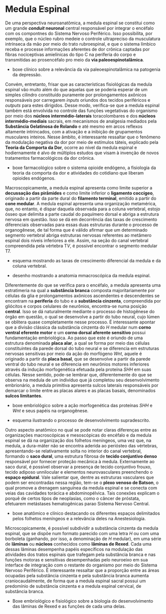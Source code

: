 # Medula Espinal

De uma perspectiva neuroanatômica, a medula espinal se constitui como um grande **_conduit_ neuronal** central responsável por integrar o encéfalo com os compontnes do Sistema Nervoso Periférico. Isso possibilita, por exemplo, que o núcleo rubro medeie o controle ultrapreciso da musculatura intrínseca da mão por meio do trato rubroespinal, e que o sistema límbico receba e processe informações aferentes de dor crônica captadas por fibras nociceptivas amielínicas do tipo C na periferia do corpo e transmitidas ao prosencéfalo pro meio da **via paleoespinotalâmica**.  

- boxe clínico sobre a relevância da via paleoespinotalâmica na patogenia da depressão.

Convém, entretanto, frisar que as características fisiológicas da medula espinal vão muito além do que aquelas que se poderia esperar de um simples cilindro constituído puramente por prolongamentos axônicos responsáveis por carregarem _inputs_ oriundos dos tecidos periféricos e _outputs_ para estes dirigidos. Desse modo, verifica-se que a medula espinal também está envolvida no controle das funções vegetativas do organismo por meio dos **núcleos intermédio-laterais** toracolombares e dos **núcleos intermédio-mediais** sacrais, em mecanismos de analgesia mediados pela **Substãncia Gelatinosa de Rolando** e até mesmo em arcos reflexos altamente intrincados, com a ativação e a inibição de grupamentos musculares inteiros. Nesse âmbito, é interessante ressaltar que o fenômeno da modulação negativa da dor por meio de estímulos táteis, explicado pela **Teoria da Comporta da Dor**, ocorre ao nível da medula espinal e hodiernamente é alvo de múltiplos estudos que visam à invenção de novos tratamentos farmacológicos da dor crônica.

- boxe farmacológico sobre o sistema opioide endógeno, a fisiologia da teoria da comporta da dor e atividades do cotidiano que liberam opioides endógenos.

Macroscopicamente, a medula espinal apresenta como limite superior a **decussação das pirâmides** e como limite inferior o **ligamento coccígeo**, originado a partir da parte dural do **filamento terminal**, emitido a partir do **cone medular**. A medula espinal apresenta uma organização metamérica, que, no entanto, é díspar daquela observada para a coluna vertebral, estojo ósseo que delimita a parte caudal do paquímero dorsal e abriga a estrutura nervosa em questão. Isso se dá em decorrência das taxas de crescimento diferenciais observadas para essas duas estruturas durante o processo de organogênese, de tal forma que é válido afirmar que um determinado segmento vertebral abriga estruturas nervosas referentes ao metâmero espinal dois níveis inferiores a ele. Assim, na seção do canal vertebral compreendida pela vértebra T$V$, é possível encontrar o segmento medular T7. 

- esquema mostrando as taxas de crescimento diferencial da medula e da coluna vertebral.

- desenho mostrando a anatomia mmacroscópica da medula espinal.

Diferentemente do que se verifica para o encéfalo, a medula apresenta uma estratimeria na qual a **substância branca** composta majoritariamente por células da glia e prolongamentos axônicos ascendentes e descendentes se encontram na **periferia** do tubo e a **substância cinzenta**, compreendida por gliócitos e corpos celulares de neurônios, encontra-se numa posição **central**. Isso se dá naturalmente mediante o processo de histogênese do órgão em questão, o qual se desenvolve a partir do tubo neural, cujo lúmen se oblitera quase completamente nesse processo. É interessante apontar que a divisão clássica da substância cinzenta do _H_ medular num **corno ventral eferente motor** e um **corno dorsal aferente sensitivo** possui fundamentação embriológica. Ao passo que este é oriundo de uma estrutura denominada **placa alar**, a qual se forma por meio das células constituintes da parede dorsal do tubo neural e se diferencia em estruturas nervosas sensitivas por meio da ação do morfógeno $Wnt$, aquele é originado a partir da **placa basal**, que se desenvolve a partir da parede ventral do tubo neural e se diferencia em neurônios motores inferiores através da indução morfogenética efetuada pela proteína $SHH$ em suas células. Nesse sentido, pode-se lembrar que, diferentemente do que se observa na medula de um indivíduo que já completou seu desenvolvimento embrionário, a medula primitiva apresenta sulcos laterais responsáveis por demarcar o limite entre as placas alares e as placas basais, denominados **sulcos limitantes**.

- boxe embriológico sobre a ação morfogenética das proteínas $SHH$ e $Wnt$ e seus papéis na organogênese.

- esquema ilustrando o processo de desenvolvimento supradescrito.

Outro aspecto anatômico no qual se pode notar claras diferenças entre as organizações macroscópicas e mesoscópicas do encéfalo e da medula espinal se dá na organização dos folhetos meníngeos, uma vez que, na medula, a dura-máter não se encontra aderida ao periósteo das vértebras, apresentando-se relativamente solta no interior do canal vertebral, formando o **saco dural**, uma estrutura fibrosa de **tecido conjuntivo denso** responsável por fornecer proteção mecânica à medula. Externamente ao saco dural, é possível observar a presença de tecido conjuntivo frouxo, tecido adiposo unnilocular e elementos neurovasculares preenchendo o **espaço epidural**. Vale salientar que, dentre as estruturas vasculares que podem ser encontradas nessa região, tem-se o **plexo venoso de Batson**, o qual promove a drenagem sanguínea da medula espinal e se conecta com veias das cavidades torácica e abdominopélvica. Tais conexões explicam o porquê de certos tipos de neoplasias, como o câncer de próstata, efetuarem metástases hematogênicas parao Sistema Nervoso Central.

- boxe anatômico e clínico destacando os diferentes espaços delimitados pelos folhetos meníngeos e a relevância deles na Anestesiologia.

Microscopicamente, é possível subdividir a substância cinzenta da medula espinal, que se dispõe num formato parecido com uma letra _H_ ou com uma borboleta (ganhando, por isso, a denominação de _H_ medular), em uma série de **lâminas** ou **núcleos** conhecidos como **lâminas de Rexed**. Cada uma dessas lâminas desempenha papéis específicos na modulação das atividades dos tratos espinais que trafegam pela substância branca e nas funções motoras e sensitivas desempenhadas pelo neuroeixo em sua interface de integração com o restante do organismo por meio do Sistema Nervoso Periférico. É interessante ressaltar que a proporção entre as áreas ocupadas pela substância cinzenta e pela substância branca aumenta craniocaudalmente, de forma que a medula espinal sacral possui um predomínio de substância cinzenta e a medula espinal cervical, de substância branca.

- Boxe embriológico e fisiológico sobre a biologia do desenvolvimento das lâminas de Rexed e as funções de cada uma delas.